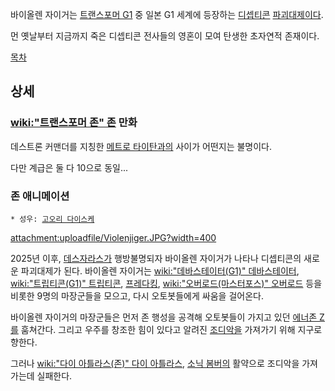 바이올렌 자이거는 [[트랜스포머 G1]] 중 일본 G1 세계에 등장하는 [[디셉티콘]] [[파괴대제]]이다.

먼 옛날부터 지금까지 죽은 디셉티콘 전사들의 영혼이 모여 탄생한 초자연적 존재이다.

[[목차]]

== 상세 ==
=== [[wiki:"트랜스포머 존" 존]] 만화 ===

데스트론 커맨더를 지칭한 [[메트로 타이탄]]과의 사이가 어떤지는 불명이다.

다만 계급은 둘 다 10으로 동일...
=== 존 애니메이션 ===
 * 성우: [[고오리 다이스케]]
attachment:uploadfile/Violenjiger.JPG?width=400


2025년 이후, [[데스자라스]]가 행방불명되자 바이올렌 자이거가 나타나 디셉티콘의 새로운 파괴대제가 된다. 바이올렌 자이거는 [[wiki:"데바스테이터(G1)" 데바스테이터]], [[wiki:"트립티콘(G1)" 트립티콘]], [[프레다킹]], [[wiki:"오버로드(마스터포스)" 오버로드]] 등을 비롯한 9명의 마장군들을 모으고, 다시 오토봇들에게 싸움을 걸어온다.

바이올렌 자이거의 마장군들은 먼저 존 행성을 공격해 오토봇들이 가지고 있던 [[에너존 Z]]를 훔쳐간다. 그리고 우주를 창조한 힘이 있다고 알려진 [[조디악]]을 가져가기 위해 지구로 향한다.

그러나 [[wiki:"다이 아틀라스(존)" 다이 아틀라스]], [[소닉 봄버]]의 활약으로 조디악을 가져가는데 실패한다.
